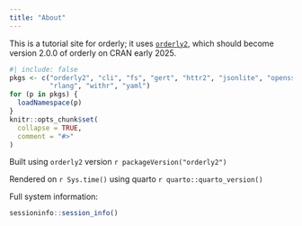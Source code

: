 ```yaml
---
title: "About"
---
```


This is a tutorial site for orderly; it uses [`orderly2`](https://mrc-ide.githubio/orderly2), which should become version 2.0.0 of orderly on CRAN early 2025.

```r
#| include: false
pkgs <- c("orderly2", "cli", "fs", "gert", "httr2", "jsonlite", "openssl",
          "rlang", "withr", "yaml")
for (p in pkgs) {
  loadNamespace(p)
}
knitr::opts_chunk$set(
  collapse = TRUE,
  comment = "#>"
)
```

Built using `orderly2` version `r packageVersion("orderly2")`

Rendered on `r Sys.time()` using quarto `r quarto::quarto_version()`

Full system information:

```r
sessioninfo::session_info()
```
